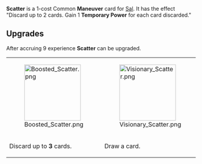 {{Card
|rarity = Common
|decktype = Battle
|cardtype = Maneuver
|character = Sal
|keywords = [[Temporary Power]]
|upgradeable = Yes
|expreq = 9
|upgrade1 = Boosted Scatter
|upgrade2 = Visionary Scatter}}
{{Quote|Loop back around, I'll keep them distracted.}}

'''Scatter''' is a 1-cost Common '''Maneuver''' card for [[Sal]]. It has the effect "Discard up to 2 cards. Gain 1 '''Temporary Power''' for each card discarded."

==Upgrades==
After accruing 9 experience '''Scatter''' can be upgraded.
{| class="wikitable" style="text-align:center"
|-
|[[File:Boosted Scatter.png|150px]]
|[[File:Visionary Scatter.png|150px]]
|-
!Discard up to '''3''' cards.
!Draw a card.
|}